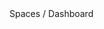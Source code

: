 <div style={{ float: "left", display: "table-column", width: "20%" }}>
  <span
    style={{
      background: "#D4EAFF",
      color: "#003D95",
      borderRadius: "10px",
      fontSize: ".8em",
      padding: "2px 10px",
      display: "inline-block",
      fontWeight: "500",
      letterSpacing: ".5px",
      whiteSpace: "nowrap",
    }}
  >Spaces / Dashboard</span>
</div>
